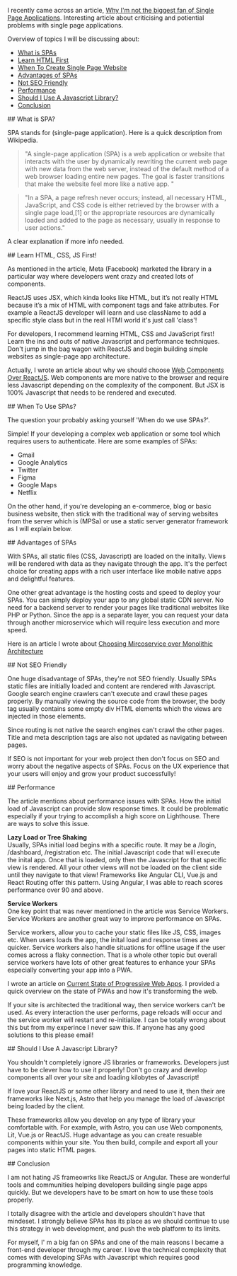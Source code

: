 
I recently came across an article, [Why I'm not the biggest fan of Single Page Applications](https://www.matuzo.at/blog/2023/single-page-applications-criticism/). 
Interesting article about criticising and potiential problems with single page applications.

Overview of topics I will be discussing about:

- [What is SPAs](#what-spa)
- [Learn HTML First](#learn-html)
- [When To Create Single Page Website](#when)
- [Advantages of SPAs](#advantages)
- [Not SEO Friendly](#seo)
- [Performance](#performance)
- [Should I Use A Javascript Library?](#use-js)
- [Conclusion](#conclusion)

<div id="what-spa">
    ## What is SPA?
</div>

SPA stands for (single-page application). Here is a quick description from Wikipedia.

> "A single-page application (SPA) is a web application or website that interacts with the user by dynamically rewriting the current web page with new data from the web server, instead of the default method of a web browser loading entire new pages. The goal is faster transitions that make the website feel more like a native app. "

> "In a SPA, a page refresh never occurs; instead, all necessary HTML, JavaScript, and CSS code is either retrieved by the browser with a single page load,[1] or the appropriate resources are dynamically loaded and added to the page as necessary, usually in response to user actions."

A clear explanation if more info needed.

<LiteYouTubeEmbed id="xfGciVdbktI" title="What Is A Single Page Application?" />

<div id="learn-html">
    ## Learn HTML, CSS, JS First!
</div>

As mentioned in the article, Meta (Facebook) marketed the library in a particular way where developers went crazy and created 
lots of components.

ReactJS uses JSX, which kinda looks like HTML, but it’s not really HTML because it’s a mix of HTML with component tags and fake attributes. For 
example a ReactJS developer will learn and use className to add a specific style class but in the real HTMl world it's just call 'class'!

For developers, I recommend learning HTML, CSS and JavaScript first! Learn the ins and outs of native Javascript and performance techniques. 
Don't jump in the bag wagon with ReactJS and begin building simple websites as single-page app architecture.

Actually, I wrote an article about why we should choose [Web Components Over ReactJS](https://jgsolutions.ca/posts/reactjs-vs-web-components/). Web
components are more native to the browser and require less Javascript depending on the complexity of the component. But JSX is 100% Javascript that needs
to be rendered and executed.

<div id="when">
    ## When To Use SPAs?
</div>

The question your probably asking yourself 'When do we use SPAs?'.

Simple! If your developing a complex web application or some tool which requires users to authenticate. Here are some examples of SPAs:

- Gmail
- Google Analytics
- Twitter
- Figma
- Google Maps
- Netflix

On the other hand, if you're developing an e-commerce, blog or basic business website, then stick with the traditional way of serving
websites from the server which is (MPSa) or use a static server generator framework as I will explain below.

<div id="advantages">
    ## Advantages of SPAs
</div>

With SPAs, all static files (CSS, Javascript) are loaded on the initally. Views will be rendered with data
as they navigate through the app. It's the perfect choice for creating apps with a rich user interface like mobile native apps
and delightful features.

One other great advantage is the hosting costs and speed to deploy your SPAs. You can simply deploy your app to any global static CDN server. 
No need for a backend server to render your pages like traditional websites like PHP or Python. Since the app is a separate
layer, you can request your data through another microservice which will require less execution and more speed.

Here is an article I wrote about  [Choosing Mircoservice over Monolithic Architecture](https://jgsolutions.ca/posts/microservices-architecture-over-monolithic/)

<div id="seo">
    ## Not SEO Friendly 
</div>

One huge disadvantage of SPAs, they're not SEO friendly. Usually SPAs static files are initially loaded and content are rendered with Javascript.
Google search engine crawlers can't execute and crawl these pages properly. By manually viewing the source code from the browser, the body
tag usually contains some empty div HTML elements which the views are injected in those elements. 

Since routing is not native the search engines can't crawl the other pages. Title and meta description tags are also not updated as navigating between 
pages. 

If SEO is not important for your web project then don't focus on SEO and worry about the negative aspects of SPAs. Focus on the UX experience that
your users will enjoy and grow your product successfully!

<div id="performance">
    ## Performance 
</div>

The article mentions about performance issues with SPAs. How the initial load of Javascript can provide slow response times. 
It could be problematic especially if your trying to accomplish a high score on Lighthouse. There are ways to solve this issue.

**Lazy Load or Tree Shaking**  
Usually, SPAs initial load begins with a specific route. It may be a /login, /dashboard, /registration etc. The initial Javascript code that will
execute the inital app. Once that is loaded, only then the Javascript for that specific view is rendered. All your other views will not be loaded on the client
side until they navigate to that view! Frameworks like Angular CLI, Vue.js and React Routing offer this pattern. Using Angular, I was able to reach scores
performance over 90 and above.

**Service Workers**  
One key point that was never mentioned in the article was Service Workers. Service Workers are another great way to improve performance on SPAs.

Service workers, allow you to cache your static files like JS, CSS, images etc. When users loads the app, the inital load and response times are quicker. 
Service workers also handle situations for offline usage if the user comes across a flaky connection. That is a whole other topic but overall service workers
have lots of other great features to enhance your SPAs especially converting your app into a PWA.

I wrote an article on [Current State of Progressive Web Apps](https://jgsolutions.ca/posts/current-state-of-pwa/). I provided a quick overview on the state of PWAs and how
it's transforming the web.

If your site is architected the traditional way, then service workers can't be used. As every interaction the user performs, page reloads will occur
and the service worker will restart and re-initialize. I can be totally wrong about this but from my experince I never saw this. If anyone has any
good solutions to this please email!

<div id="use-js">
    ## Should I Use A Javascript Library?
</div>

You shouldn't completely ignore JS libraries or frameworks. Developers just have to be clever how to use it properly! Don't go crazy 
and develop components all over your site and loading kilobytes of Javascript! 

If love your ReactJS or some other library and need to use it, then their are frameworks like Next.js, Astro that help you
manage the load of Javascript being loaded by the client.

These frameworks allow you develop on any type of library your comfortable with. For example, with Astro, you can
use Web components, Lit, Vue.js or ReactJS. Huge advantage as you can create resuable components within your site.
You then build, compile and export all your pages into static HTML pages. 

<div id="conclusion">
    ## Conclusion
</div>

I am not hating JS frameowrks like ReactJS or Angular. These are wonderful tools and communities helping developers building single page
apps quickly. But we developers have to be smart on how to use these tools properly. 

I totally disagree with the article and developers shouldn't have that mindeset. I strongly believe SPAs has its place as we should continue
to use this strategy in web development, and push the web platform to its limits.
 
For myself, I' m a big fan on SPAs and one of the main reasons I became a front-end developer through my career. 
I love the technical complexity that comes with developing SPAs with Javascript which requires
good programming knowledge.
